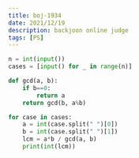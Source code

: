 ```yaml
---
title: boj-1934
date: 2021/12/19
description: backjoon online judge
tags: [PS]
---
```


```python
n = int(input())
cases = [input() for _ in range(n)]

def gcd(a, b):
    if b==0:
        return a
    return gcd(b, a%b)

for case in cases:
    a = int(case.split(" ")[0])
    b = int(case.split(" ")[1])
    lcm = a*b / gcd(a, b)
    print(int(lcm))
```

